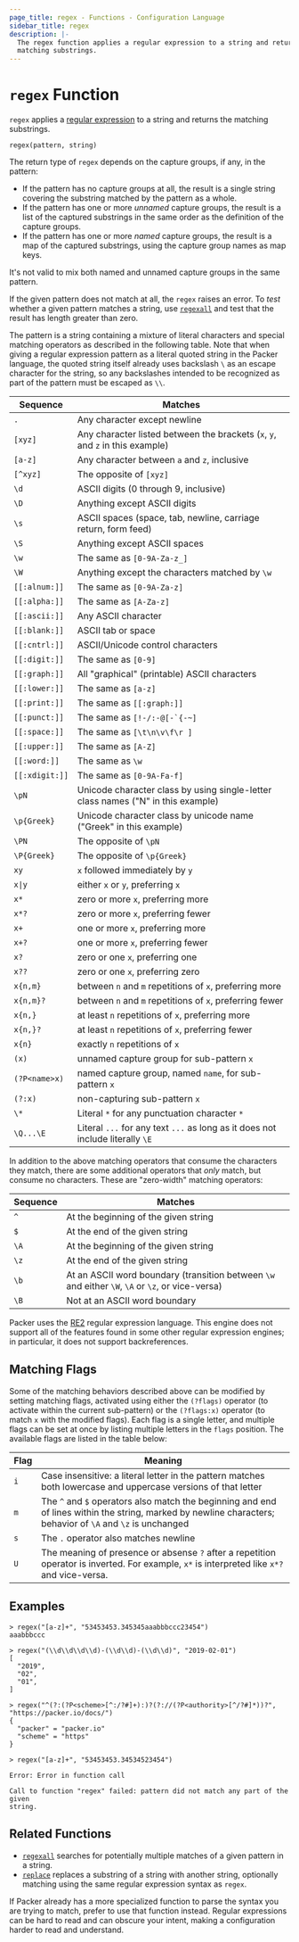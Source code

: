 ```yaml
---
page_title: regex - Functions - Configuration Language
sidebar_title: regex
description: |-
  The regex function applies a regular expression to a string and returns the
  matching substrings.
---
```


# `regex` Function

`regex` applies a
[regular expression](https://en.wikipedia.org/wiki/Regular_expression)
to a string and returns the matching substrings.

```hcl
regex(pattern, string)
```

The return type of `regex` depends on the capture groups, if any, in the
pattern:

- If the pattern has no capture groups at all, the result is a single string
  covering the substring matched by the pattern as a whole.
- If the pattern has one or more _unnamed_ capture groups, the result is a
  list of the captured substrings in the same order as the definition of
  the capture groups.
- If the pattern has one or more _named_ capture groups, the result is a
  map of the captured substrings, using the capture group names as map keys.

It's not valid to mix both named and unnamed capture groups in the same pattern.

If the given pattern does not match at all, the `regex` raises an error. To
_test_ whether a given pattern matches a string, use
[`regexall`](./regexall.mdx) and test that the result has length greater than
zero.

The pattern is a string containing a mixture of literal characters and special
matching operators as described in the following table. Note that when giving a
regular expression pattern as a literal quoted string in the Packer
language, the quoted string itself already uses backslash `\` as an escape
character for the string, so any backslashes intended to be recognized as part
of the pattern must be escaped as `\\`.

| Sequence       | Matches                                                                          |
| -------------- | -------------------------------------------------------------------------------- |
| `.`            | Any character except newline                                                     |
| `[xyz]`        | Any character listed between the brackets (`x`, `y`, and `z` in this example)    |
| `[a-z]`        | Any character between `a` and `z`, inclusive                                     |
| `[^xyz]`       | The opposite of `[xyz]`                                                          |
| `\d`           | ASCII digits (0 through 9, inclusive)                                            |
| `\D`           | Anything except ASCII digits                                                     |
| `\s`           | ASCII spaces (space, tab, newline, carriage return, form feed)                   |
| `\S`           | Anything except ASCII spaces                                                     |
| `\w`           | The same as `[0-9A-Za-z_]`                                                       |
| `\W`           | Anything except the characters matched by `\w`                                   |
| `[[:alnum:]]`  | The same as `[0-9A-Za-z]`                                                        |
| `[[:alpha:]]`  | The same as `[A-Za-z]`                                                           |
| `[[:ascii:]]`  | Any ASCII character                                                              |
| `[[:blank:]]`  | ASCII tab or space                                                               |
| `[[:cntrl:]]`  | ASCII/Unicode control characters                                                 |
| `[[:digit:]]`  | The same as `[0-9]`                                                              |
| `[[:graph:]]`  | All "graphical" (printable) ASCII characters                                     |
| `[[:lower:]]`  | The same as `[a-z]`                                                              |
| `[[:print:]]`  | The same as `[[:graph:]]`                                                        |
| `[[:punct:]]`  | The same as `` [!-/:-@[-`{-~] ``                                                 |
| `[[:space:]]`  | The same as `[\t\n\v\f\r ]`                                                      |
| `[[:upper:]]`  | The same as `[A-Z]`                                                              |
| `[[:word:]]`   | The same as `\w`                                                                 |
| `[[:xdigit:]]` | The same as `[0-9A-Fa-f]`                                                        |
| `\pN`          | Unicode character class by using single-letter class names ("N" in this example) |
| `\p{Greek}`    | Unicode character class by unicode name ("Greek" in this example)                |
| `\PN`          | The opposite of `\pN`                                                            |
| `\P{Greek}`    | The opposite of `\p{Greek}`                                                      |
| `xy`           | `x` followed immediately by `y`                                                  |
| <code>x&#124;y</code> | either `x` or `y`, preferring `x`                                         |
| `x*`           | zero or more `x`, preferring more                                                |
| `x*?`          | zero or more `x`, preferring fewer                                               |
| `x+`           | one or more `x`, preferring more                                                 |
| `x+?`          | one or more `x`, preferring fewer                                                |
| `x?`           | zero or one `x`, preferring one                                                  |
| `x??`          | zero or one `x`, preferring zero                                                 |
| `x{n,m}`       | between `n` and `m` repetitions of `x`, preferring more                          |
| `x{n,m}?`      | between `n` and `m` repetitions of `x`, preferring fewer                         |
| `x{n,}`        | at least `n` repetitions of `x`, preferring more                                 |
| `x{n,}?`       | at least `n` repetitions of `x`, preferring fewer                                |
| `x{n}`         | exactly `n` repetitions of `x`                                                   |
| `(x)`          | unnamed capture group for sub-pattern `x`                                        |
| `(?P<name>x)`  | named capture group, named `name`, for sub-pattern `x`                           |
| `(?:x)`        | non-capturing sub-pattern `x`                                                    |
| `\*`           | Literal `*` for any punctuation character `*`                                    |
| `\Q...\E`      | Literal `...` for any text `...` as long as it does not include literally `\E`   |

In addition to the above matching operators that consume the characters they
match, there are some additional operators that _only_ match, but consume
no characters. These are "zero-width" matching operators:

| Sequence | Matches                                                                                          |
| -------- | ------------------------------------------------------------------------------------------------ |
| `^`      | At the beginning of the given string                                                             |
| `$`      | At the end of the given string                                                                   |
| `\A`     | At the beginning of the given string                                                             |
| `\z`     | At the end of the given string                                                                   |
| `\b`     | At an ASCII word boundary (transition between `\w` and either `\W`, `\A` or `\z`, or vice-versa) |
| `\B`     | Not at an ASCII word boundary                                                                    |

Packer uses the
[RE2](https://github.com/google/re2/wiki/Syntax) regular expression language.
This engine does not support all of the features found in some other regular
expression engines; in particular, it does not support backreferences.

## Matching Flags

Some of the matching behaviors described above can be modified by setting
matching flags, activated using either the `(?flags)` operator (to activate
within the current sub-pattern) or the `(?flags:x)` operator (to match `x` with
the modified flags). Each flag is a single letter, and multiple flags can be
set at once by listing multiple letters in the `flags` position.
The available flags are listed in the table below:

| Flag | Meaning                                                                                                                                                     |
| ---- | ----------------------------------------------------------------------------------------------------------------------------------------------------------- |
| `i`  | Case insensitive: a literal letter in the pattern matches both lowercase and uppercase versions of that letter                                              |
| `m`  | The `^` and `$` operators also match the beginning and end of lines within the string, marked by newline characters; behavior of `\A` and `\z` is unchanged |
| `s`  | The `.` operator also matches newline                                                                                                                       |
| `U`  | The meaning of presence or absense `?` after a repetition operator is inverted. For example, `x*` is interpreted like `x*?` and vice-versa.                 |

## Examples

```
> regex("[a-z]+", "53453453.345345aaabbbccc23454")
aaabbbccc

> regex("(\\d\\d\\d\\d)-(\\d\\d)-(\\d\\d)", "2019-02-01")
[
  "2019",
  "02",
  "01",
]

> regex("^(?:(?P<scheme>[^:/?#]+):)?(?://(?P<authority>[^/?#]*))?", "https://packer.io/docs/")
{
  "packer" = "packer.io"
  "scheme" = "https"
}

> regex("[a-z]+", "53453453.34534523454")

Error: Error in function call

Call to function "regex" failed: pattern did not match any part of the given
string.
```

## Related Functions

- [`regexall`](./regexall.mdx) searches for potentially multiple matches of a given pattern in a string.
- [`replace`](./replace.mdx) replaces a substring of a string with another string, optionally matching using the same regular expression syntax as `regex`.

If Packer already has a more specialized function to parse the syntax you
are trying to match, prefer to use that function instead. Regular expressions
can be hard to read and can obscure your intent, making a configuration harder
to read and understand.
